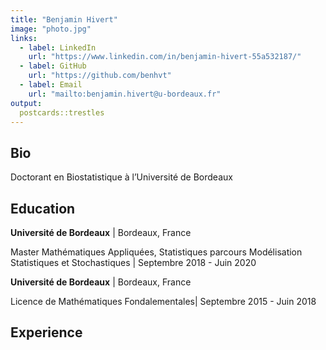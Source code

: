 ```yaml
---
title: "Benjamin Hivert"
image: "photo.jpg"
links:
  - label: LinkedIn
    url: "https://www.linkedin.com/in/benjamin-hivert-55a532187/"
  - label: GitHub
    url: "https://github.com/benhvt"
  - label: Email
    url: "mailto:benjamin.hivert@u-bordeaux.fr"
output:
  postcards::trestles
---
```

 
## Bio

Doctorant en Biostatistique à l'Université de Bordeaux 

## Education

**Université de Bordeaux** | Bordeaux, France

Master Mathématiques Appliquées, Statistiques parcours Modélisation Statistiques et Stochastiques | Septembre 2018 - Juin 2020

**Université de Bordeaux** | Bordeaux, France

Licence de Mathématiques Fondalementales| Septembre 2015 - Juin 2018

## Experience

